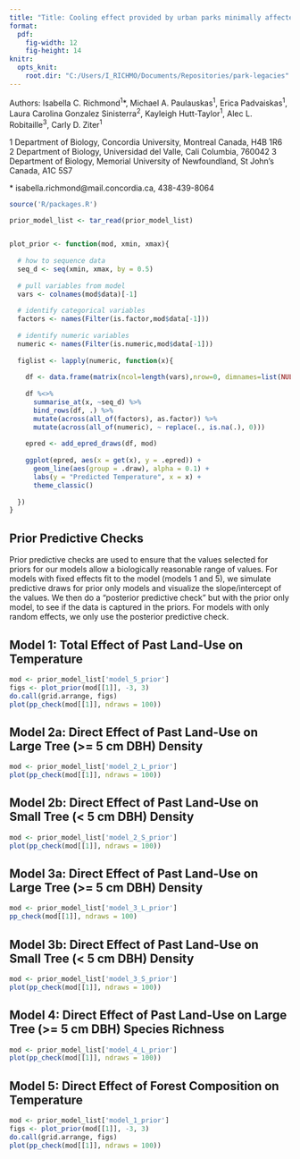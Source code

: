 ```yaml
---
title: "Title: Cooling effect provided by urban parks minimally affected by historical legacies"
format:
  pdf:
    fig-width: 12
    fig-height: 14
knitr:
  opts_knit:
    root.dir: "C:/Users/I_RICHMO/Documents/Repositories/park-legacies"
---
```


Authors: Isabella C. Richmond^1^\*, Michael A. Paulauskas^1^, Erica Padvaiskas^1^, Laura Carolina Gonzalez Sinisterra^2^, Kayleigh Hutt-Taylor^1^, Alec L. Robitaille^3^, Carly D. Ziter^1^

1 Department of Biology, Concordia University, Montreal Canada, H4B 1R6\
2 Department of Biology, Universidad del Valle, Cali Columbia, 760042 3 Department of Biology, Memorial University of Newfoundland, St John's Canada, A1C 5S7

\* isabella.richmond\@mail.concordia.ca, 438-439-8064

```r
source('R/packages.R')

prior_model_list <- tar_read(prior_model_list)


plot_prior <- function(mod, xmin, xmax){
  
  # how to sequence data
  seq_d <- seq(xmin, xmax, by = 0.5)
  
  # pull variables from model 
  vars <- colnames(mod$data)[-1]
  
  # identify categorical variables 
  factors <- names(Filter(is.factor,mod$data[-1]))
  
  # identify numeric variables 
  numeric <- names(Filter(is.numeric,mod$data[-1]))
  
  figlist <- lapply(numeric, function(x){
    
    df <- data.frame(matrix(ncol=length(vars),nrow=0, dimnames=list(NULL, vars)))
    
    df %<>%
      summarise_at(x, ~seq_d) %>%
      bind_rows(df, .) %>%
      mutate(across(all_of(factors), as.factor)) %>% 
      mutate(across(all_of(numeric), ~ replace(., is.na(.), 0)))
    
    epred <- add_epred_draws(df, mod)
    
    ggplot(epred, aes(x = get(x), y = .epred)) +
      geom_line(aes(group = .draw), alpha = 0.1) +
      labs(y = "Predicted Temperature", x = x) +
      theme_classic()
    
  })
}
```

## Prior Predictive Checks

Prior predictive checks are used to ensure that the values selected for priors for our models allow a biologically reasonable range of values. For models with fixed effects fit to the model (models 1 and 5), we simulate predictive draws for prior only models and visualize the slope/intercept of the values. We then do a "posterior predictive check" but with the prior only model, to see if the data is captured in the priors. For models with only random effects, we only use the posterior predictive check.

## Model 1: Total Effect of Past Land-Use on Temperature

```r
mod <- prior_model_list['model_5_prior']
figs <- plot_prior(mod[[1]], -3, 3)
do.call(grid.arrange, figs)
plot(pp_check(mod[[1]], ndraws = 100))
```

## Model 2a: Direct Effect of Past Land-Use on Large Tree (\>= 5 cm DBH) Density

```r
mod <- prior_model_list['model_2_L_prior']
plot(pp_check(mod[[1]], ndraws = 100))
```

## Model 2b: Direct Effect of Past Land-Use on Small Tree (\< 5 cm DBH) Density

```r
mod <- prior_model_list['model_2_S_prior']
plot(pp_check(mod[[1]], ndraws = 100))
```

## Model 3a: Direct Effect of Past Land-Use on Large Tree (\>= 5 cm DBH) Density

```r
mod <- prior_model_list['model_3_L_prior']
pp_check(mod[[1]], ndraws = 100)
```

## Model 3b: Direct Effect of Past Land-Use on Small Tree (\< 5 cm DBH) Density

```r
mod <- prior_model_list['model_3_S_prior']
plot(pp_check(mod[[1]], ndraws = 100))
```

## Model 4: Direct Effect of Past Land-Use on Large Tree (\>= 5 cm DBH) Species Richness

```r
mod <- prior_model_list['model_4_L_prior']
plot(pp_check(mod[[1]], ndraws = 100))
```

## Model 5: Direct Effect of Forest Composition on Temperature

```r
mod <- prior_model_list['model_1_prior']
figs <- plot_prior(mod[[1]], -3, 3)
do.call(grid.arrange, figs)
plot(pp_check(mod[[1]], ndraws = 100))
```
